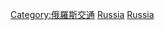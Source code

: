 {{commonscat|Aviation in Russia}}

[[Category:俄羅斯交通|Category:俄羅斯交通]]
[[Category:欧洲各国航空|Russia]]
[[Category:亚洲各国航空|Russia]]